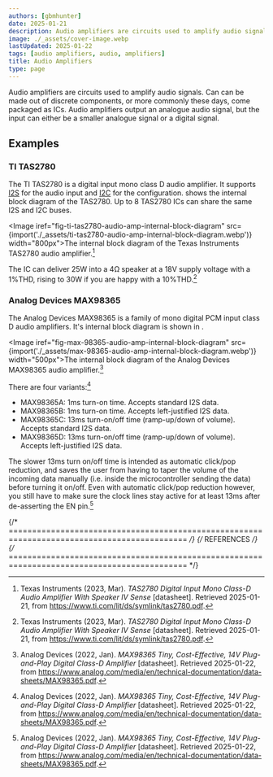 ```yaml
---
authors: [gbmhunter]
date: 2025-01-21
description: Audio amplifiers are circuits used to amplify audio signals. Can can be made out of discrete components, or more commonly these days, come packaged as ICs. Audio amplifiers output an analogue audio signal, but the input can either be a smaller analogue signal or a digital signal.
image: ./_assets/cover-image.webp
lastUpdated: 2025-01-22
tags: [audio amplifiers, audio, amplifiers]
title: Audio Amplifiers
type: page
---
```


<WarningIsNotes />

Audio amplifiers are circuits used to amplify audio signals. Can can be made out of discrete components, or more commonly these days, come packaged as ICs. Audio amplifiers output an analogue audio signal, but the input can either be a smaller analogue signal or a digital signal.

## Examples

### TI TAS2780

The TI TAS2780 is a digital input mono class D audio amplifier. It supports [I2S](/electronics/communication-protocols/i2s-communication-protocol/) for the audio input and [I2C](/electronics/communication-protocols/i2c-communication-protocol/) for the configuration. <IRef iref="fig-ti-tas2780-audio-amp-internal-block-diagram" /> shows the internal block diagram of the TAS2780. Up to 8 TAS2780 ICs can share the same I2S and I2C buses.

<Image iref="fig-ti-tas2780-audio-amp-internal-block-diagram" src={import('./_assets/ti-tas2780-audio-amp-internal-block-diagram.webp')} width="800px">The internal block diagram of the Texas Instruments TAS2780 audio amplifier.[^ti-tas2780-ds]</Image>

The IC can deliver 25W into a 4Ω speaker at a 18V supply voltage with a 1%THD, rising to 30W if you are happy with a 10%THD.[^ti-tas2780-ds]

### Analog Devices MAX98365

The Analog Devices MAX98365 is a family of mono digital PCM input class D audio amplifiers. It's internal block diagram is shown in <IRef iref="fig-max-98365-audio-amp-internal-block-diagram" />.

<Image iref="fig-max-98365-audio-amp-internal-block-diagram" src={import('./_assets/max-98365-audio-amp-internal-block-diagram.webp')} width="500px">The internal block diagram of the Analog Devices MAX98365 audio amplifier.[^max-98365-ds]</Image>

There are four variants:[^max-98365-ds]

* MAX98365A: 1ms turn-on time. Accepts standard I2S data.
* MAX98365B: 1ms turn-on time. Accepts left-justified I2S data.
* MAX98365C: 13ms turn-on/off time (ramp-up/down of volume). Accepts standard I2S data.
* MAX98365D: 13ms turn-on/off time (ramp-up/down of volume). Accepts left-justified I2S data.

The slower 13ms turn on/off time is intended as automatic click/pop reduction, and saves the user from having to taper the volume of the incoming data manually (i.e. inside the microcontroller sending the data) before turning it on/off. Even with automatic click/pop reduction however, you still have to make sure the clock lines stay active for at least 13ms after de-asserting the EN pin.[^max-98365-ds]

{/* ============================================================================================ */}
{/* REFERENCES */}
{/* ============================================================================================ */}

[^ti-tas2780-ds]: Texas Instruments (2023, Mar). _TAS2780 Digital Input Mono Class-D Audio Amplifier With Speaker IV Sense_ [datasheet]. Retrieved 2025-01-21, from https://www.ti.com/lit/ds/symlink/tas2780.pdf.
[^max-98365-ds]: Analog Devices (2022, Jan). _MAX98365 Tiny, Cost-Effective, 14V Plug-and-Play Digital Class-D Amplifier_ [datasheet]. Retrieved 2025-01-22, from https://www.analog.com/media/en/technical-documentation/data-sheets/MAX98365.pdf.
